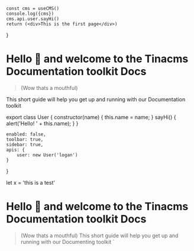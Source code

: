    const cms = useCMS()
    console.log({cms})
    cms.api.user.sayHi()
    return (<div>This is the first page</div>)
}

# Hello 👋  and welcome to the Tinacms Documentation toolkit Docs

> (Wow thats a mouthful)

This short guide will help you get up and running with our Documentation toolkit


export class User {
  constructor(name) {
    this.name = name;
  }
  sayHi() {
    alert('Hello! ' + this.name);
  }
}

    enabled: false,
    toolbar: true,
    sidebar: true,
    apis: {
        user: new User('logan')
    }
}

let x = 'this is a test'
# Hello 👋  and welcome to the Tinacms Documentation toolkit Docs
> (Wow thats a mouthful)
This short guide will help you get up and running with our Documenting toolkit
`